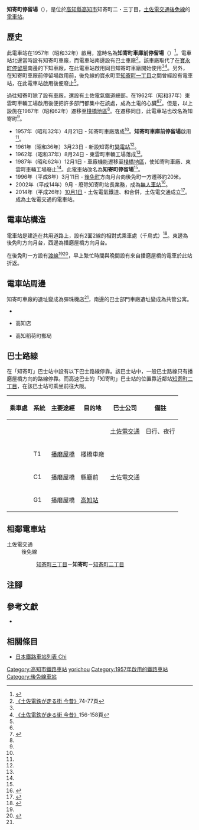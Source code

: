 {{Infobox station
|公司色 = #3399cc
|站名 = 知寄町*
|圖片 =  Chiyori-3.jpg
|圖片說明 = 電車站全景
|日文原名 = 知寄町
|平假名 = ちよりちょう
|羅馬拼音 = Chiyoricho
|副站名 = 
|所在地 = {{JPN}}[[高知縣|高知縣]][[高知市|高知市]]知寄町二・三丁目
|座標 = {{coord|33|33|28.39|N|133|33|41.35|E|type:railwaystation_region:JP-24|display=inline,title}}
|車站構造 = [[地面車站|地面車站]]
|月台配置 = 2面2線
|啟用年月日 = 1957年（昭和32年）4月21日
|廢站年月日 = 
|乘客人數 = 
|上下車人次 = 
|統計年度 = 
|轉車 = 
|全寬備註 = * 在1987年前，此電車站曾經名為知寄町車庫前停留場
|adjacent = {{Adjacent stations|system=土佐電交通|line=後免線|left=知寄町三丁目|right=知寄町二丁目|note-left=0.4km|note-mid=距離[[後免町站|後免町]]9.1km|note-right=0.2km}}
}}
'''知寄町停留場'''（{{jpn|j=知寄町停留場|hg=ちよりちょうていりゅうじょう|rm=Chiyoricho teiryūjō|f=y}}），是位於[[高知縣|高知縣]][[高知市|高知市]]知寄町二・三丁目，[[土佐電交通|土佐電交通]][[後免線|後免線]]的[[電車站|電車站]]。

== 歷史 ==
此電車站在1957年（昭和32年）啟用，當時名為'''知寄町車庫前停留場'''（{{jpn|j=知寄町車庫前停留場|hg=ちよりちょうしゃこまえていりゅうじょう}}）<ref name=chizu60>{{Cite book|author=[[今尾惠介|今尾惠介]]（監修） |title={{Translink|ja|日本鉄道旅行地図帳|日本鐵道旅行地圖帳}} |publisher=[[新潮社|新潮社]] |volume=11 中国四国 |year=2009 |isbn=978-4-10-790029-6 |page=60|language=ja}}</ref>。電車站北邊當時設有知寄町車廠，而電車站南邊設有巴士車廠<ref name=konjaku>[[#konjaku|《土佐電鉄が走る街 今昔》]]74-77頁</ref>。該車廠取代了在[[寶永町停留場|寶永町停留場]]南邊的下知車廠，在此電車站啟用同日知寄町車廠開始使用<ref name=konjaku/><ref name=konjaku2>[[#konjaku|《土佐電鉄が走る街 今昔》]]156-158頁</ref>。另外，在知寄町車廠前停留場啟用前，後免線的寶永町至[[知寄町一丁目停留場|知寄町一丁目]]之間曾經設有電車站，在此電車站啟用後便廢止<ref name=chizu60/>。

過往知寄町除了設有車廠，還設有土佐電氣鐵道總部。在1962年（昭和37年）東雲町車輛工場啟用後便把許多部門都集中在該處，成為土電的心臟<ref name=konjaku/><ref>{{Cite book|title=路面電車はゆく 高知 |year=1998 |publisher={{Translink|ja|高知新聞社}} |isbn=4-87503-268-4 |page=86}}</ref>。但是，以上設施在1987年（昭和62年）遷移至[[棧橋車庫前停留場|棧橋地區]]<ref name=konjaku/>。在遷移同日，此電車站也改名為知寄町<ref name=chizu60/>。
* 1957年（昭和32年）4月21日 - 知寄町車廠落成<ref name=konjaku2/>。{{Translink|ja|土佐電気鉄道|土佐電氣鐵道}}'''知寄町車庫前停留場'''啟用<ref name=chizu60/>。
* 1961年（昭和36年）3月23日 - 新設知寄町[[變電站|變電站]]<ref name=konjaku2/>。
* 1962年（昭和37年）8月24日 - 東雲町車輛工場落成<ref name=konjaku2/>。
* 1987年（昭和62年）12月1日 - 車廠機能遷移至[[棧橋車庫前停留場|棧橋地區]]，使知寄町車廠、東雲町車輛工場廢止<ref name=konjaku2/>。此電車站改名為'''知寄町停留場'''<ref name=chizu60/>。
* 1996年（平成8年）3月11日 - [[後免町站|後免町]]方向月台向後免町一方遷移約20米。
* 2002年（平成14年）9月 - 廢除知寄町站長業務，成為[[無人車站|無人車站]]<ref>{{Cite web|date=2011-12-06 |url=http://www.pref.kochi.lg.jp/soshiki/121101/files/2011121900337/2011121900337_www_pref_kochi_lg_jp_uploaded_attachment_61883.pdf|title=高知県公共交通経営対策検討委員会 電車部会第4回 土佐電気鉄道提出資料 |publisher=高知県 |format=PDF |page=2 |accessdate=2017-05-27 |archiveurl=https://web.archive.org/web/20160306070523/http://www.pref.kochi.lg.jp/soshiki/121101/files/2011121900337/2011121900337_www_pref_kochi_lg_jp_uploaded_attachment_61883.pdf |archivedate=2016-03-06 |language=ja}}</ref>。
* 2014年（平成26年）[[10月1日|10月1日]] - 土佐電氣鐵道、{{Translink|ja|高知県交通|高知縣交通}}和{{Translink|ja|土佐電ドリームサービス|土佐電Dream Service}}合併，土佐電交通成立<ref>{{Cite news |title=とさでん交通：「再出発」 「便利な市民の足に」高知で設立式 新デザインの車両披露 |newspaper=[[毎日新聞|毎日新聞]] |date=2014-10-02 |author=上野宏人 |publisher=毎日新聞社|language=ja}}</ref>。成為土佐電交通的電車站。

== 電車站構造 ==
電車站是建造在共用道路上，設有2面2線的相對式乘車處（千鳥式）<ref name=line>{{Cite book|author=川島令三 |authorlink=川島令三 |title=四国・九州ライン 全線・全駅・全配線 |year=2013 |publisher=[[講談社|講談社]] |series=【図説】 日本の鉄道 |isbn=978-4-06-295161-6 |volume=第2巻 四国西部エリア |pages=36・92頁|language=ja}}</ref>。東邊為後免町方向月台，西邊為播磨屋橋方向月台。

在後免町一方設有[[渡線|渡線]]<ref name=line/><ref>{{Cite book|author=川島令三 |title={{Translink|ja|全国鉄道事情大研究|全國鐵道事情大研究}} |year=2007 |publisher={{Translink|ja|草思社}} |isbn=978-4-7942-1615-1 |volume=四国篇 |page=292}}</ref>，早上繁忙時間與晚間設有來自播磨屋橋的電車於此站折返。

== 電車站周邊 ==
知寄町車廠的遺址變成為彈珠機店<ref name=konjaku/>，南邊的巴士部門車廠遺址變成為共管公寓。
* {{Translink|ja|国道32号|國道32號 (日本)|國道32號}}
* {{Translink|ja|アプライド|Applied}}高知店
* 高知稻荷町郵局

== 巴士路線 ==
在「知寄町」巴士站中設有以下巴士路線停靠。該巴士站中，一般巴士路線只有播磨屋橋方向的路線停靠。而高速巴士的「知寄町」巴士站的位置靠近鄰站[[知寄町二丁目停留場|知寄町二丁目]]，在該巴士站可乘坐{{Translink|ja|よさこい号|YOSAKOI號巴士|YOSAKOI號}}前往大阪。

{| class="wikitable"
!乘車處!!系統!!主要途經!!目的地!!巴士公司!!備註
|-
|rowspan="4"| ||{{Translink|ja|よさこい号|YOSAKOI號巴士|YOSAKOI號}}|| ||{{Translink|ja|阪急三番街高速バスターミナル|阪急三番街高速巴士總站|大阪}}||[[土佐電交通|土佐電交通]]<br />{{Translink|ja|阪急バス|阪急巴士}}||日行、夜行
|-
|T1||[[播磨屋橋停留場|播磨屋橋]]||棧橋車廠||rowspan="5"|土佐電交通||
|-
|C1||播磨屋橋||縣廳前||
|-
|G1||播磨屋橋||[[高知站|高知站]]||
|}

== 相鄰電車站 ==
; 土佐電交通
: 後免線
:: [[知寄町三丁目停留場|知寄町三丁目]]－'''知寄町'''－[[知寄町二丁目停留場|知寄町二丁目]]
== 注腳 ==
{{Reflist}}
== 參考文獻 ==
* {{Cite book|author=土佐電鉄の電車とまちを愛する会 |title=土佐電鉄が走る街 今昔 |year=2006 |publisher=[[JTB出版|JTB出版]] |series=JTB Can Books |isbn=4-533-06411-6|language=ja |ref=konjaku}}
== 相關條目 ==
{{Commonscat|Chiyoricho Station}}
* [[日本鐵路車站列表_Chi|日本鐵路車站列表 Chi]]
{{後免線}}
{{DEFAULTSORT:Chiyoricho}}
[[Category:高知市鐵路車站|Category:高知市鐵路車站]]
[[Category:日本鐵路車站_Chi|yorichou]]
[[Category:1957年啟用的鐵路車站|Category:1957年啟用的鐵路車站]]
[[Category:後免線車站|Category:後免線車站]]